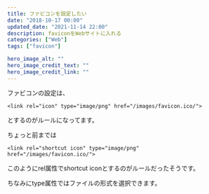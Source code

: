 ```yaml
---
title: ファビコンを設定したい
date: "2018-10-17 00:00"
updated_date: "2021-11-14 22:00"
description: faviconをWebサイトに入れる
categories: ["Web"]
tags: ["favicon"]

hero_image_alt: ""
hero_image_credit_text: ""
hero_image_credit_link: ""
---
```

ファビコンの設定は、

```
<link rel="icon" type="image/png" href="/images/favicon.ico/">
```

とするのがルールになってます。

ちょっと前までは

```
<link rel="shortcut icon" type="image/png" href="/images/favicon.ico/">
```

このようにrel属性でshortcut iconとするのがルールだったそうです。

ちなみにtype属性ではファイルの形式を選択できます。

